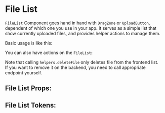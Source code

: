 

# File List

`FileList` Component goes hand in hand with `DragZone` or `UploadButton`, dependent of which one you use in your app.
It serves as a simple list that show currently uploaded files, and provides helper actions to manage them.

Basic usage is like this:

<Canvas>
  <Story id="component-library-upload-file-list--simple" />
</Canvas>

You can also have actions on the `FileList`:

<Canvas>
    <Story id="component-library-upload-file-list--with-actions" />
</Canvas>

Note that calling `helpers.deleteFile` only deletes file from the frontend list. If you want to remove it on the
backend, you need to call appropriate endpoint yourself.

## File List Props:

<ArgsTable of={FileList} />

## File List Tokens:
<ThemeTokens component="FileList"/>
